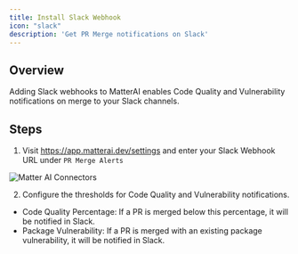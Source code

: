 ```yaml
---
title: Install Slack Webhook
icon: "slack"
description: 'Get PR Merge notifications on Slack'
---
```

## Overview
Adding Slack webhooks to MatterAI enables Code Quality and Vulnerability notifications on merge to your Slack channels.

## Steps

1. Visit https://app.matterai.dev/settings and enter your Slack Webhook URL under `PR Merge Alerts`

<img
  className="block"
  src="/images/connectors/slack-webhooks.png"
  alt="Matter AI Connectors"
/>

2. Configure the thresholds for Code Quality and Vulnerability notifications.
- Code Quality Percentage: If a PR is merged below this percentage, it will be notified in Slack.
- Package Vulnerability: If a PR is merged with an existing package vulnerability, it will be notified in Slack.